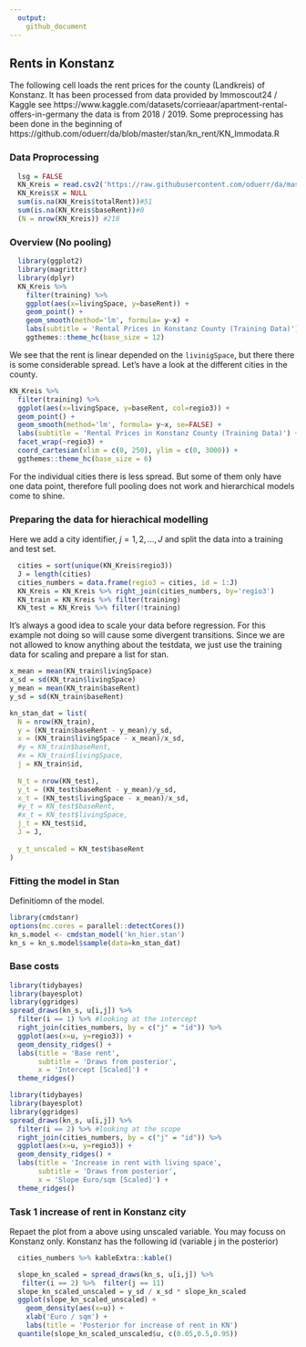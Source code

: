 ```yaml
---
  output:
    github_document
---
```


## Rents in Konstanz
The following cell loads the rent prices for the county (Landkreis) of Konstanz. It has been processed from data provided by Immoscout24 / Kaggle see  https://www.kaggle.com/datasets/corrieaar/apartment-rental-offers-in-germany the data is from 2018 / 2019. Some preprocessing has been done in the beginning of https://github.com/oduerr/da/blob/master/stan/kn_rent/KN_Immodata.R

### Data Proprocessing
```r
  lsg = FALSE
  KN_Kreis = read.csv2('https://raw.githubusercontent.com/oduerr/da/master/stan/kn_rent/KN_Kreis.csv')
  KN_Kreis$X = NULL
  sum(is.na(KN_Kreis$totalRent))#51
  sum(is.na(KN_Kreis$baseRent))#0
  (N = nrow(KN_Kreis)) #218
```
### Overview (No pooling)

```r
  library(ggplot2)
  library(magrittr)
  library(dplyr)
  KN_Kreis %>% 
    filter(training) %>% 
    ggplot(aes(x=livingSpace, y=baseRent)) +
    geom_point() + 
    geom_smooth(method='lm', formula= y~x) + 
    labs(subtitle = 'Rental Prices in Konstanz County (Training Data)') +
    ggthemes::theme_hc(base_size = 12) 
```

We see that the rent is linear depended on the `livinigSpace`, but there there is some considerable spread. Let's have a look at the different cities in the county.

```r
KN_Kreis %>% 
  filter(training) %>% 
  ggplot(aes(x=livingSpace, y=baseRent, col=regio3)) +
  geom_point() + 
  geom_smooth(method='lm', formula= y~x, se=FALSE) + 
  labs(subtitle = 'Rental Prices in Konstanz County (Training Data)') +
  facet_wrap(~regio3) + 
  coord_cartesian(xlim = c(0, 250), ylim = c(0, 3000)) + 
  ggthemes::theme_hc(base_size = 6) 
```
For the individual cities there is less spread. But some of them only have one data point, therefore full pooling does not work and hierarchical models come to shine.

### Preparing the data for hierachical modelling 
Here we add a city identifier, $j=1,2,\ldots,J$ and split the data into a training and test set.

```r
  cities = sort(unique(KN_Kreis$regio3))
  J = length(cities)
  cities_numbers = data.frame(regio3 = cities, id = 1:J)
  KN_Kreis = KN_Kreis %>% right_join(cities_numbers, by='regio3')
  KN_train = KN_Kreis %>% filter(training)
  KN_test = KN_Kreis %>% filter(!training)
```

It's always a good idea to scale your data before regression. For this example not doing so will cause some divergent transitions. Since we are not allowed to know anything about the testdata, we just use the training data for scaling and prepare a list for stan.

```r
x_mean = mean(KN_train$livingSpace)
x_sd = sd(KN_train$livingSpace)
y_mean = mean(KN_train$baseRent)
y_sd = sd(KN_train$baseRent) 

kn_stan_dat = list(
  N = nrow(KN_train),
  y = (KN_train$baseRent - y_mean)/y_sd,
  x = (KN_train$livingSpace - x_mean)/x_sd,
  #y = KN_train$baseRent,
  #x = KN_train$livingSpace,
  j = KN_train$id,
  
  N_t = nrow(KN_test),
  y_t = (KN_test$baseRent - y_mean)/y_sd,
  x_t = (KN_test$livingSpace - x_mean)/x_sd,
  #y_t = KN_test$baseRent,
  #x_t = KN_test$livingSpace,
  j_t = KN_test$id,
  J = J,
  
  y_t_unscaled = KN_test$baseRent
)
```

### Fitting the model in Stan
Definitiomn of the model.



```r
library(cmdstanr)
options(mc.cores = parallel::detectCores())
kn_s.model <- cmdstan_model('kn_hier.stan')
kn_s = kn_s.model$sample(data=kn_stan_dat) 
```
### Base costs
```r
library(tidybayes)
library(bayesplot)
library(ggridges)
spread_draws(kn_s, u[i,j]) %>%
  filter(i == 1) %>% #looking at the intercept
  right_join(cities_numbers, by = c("j" = "id")) %>% 
  ggplot(aes(x=u, y=regio3)) + 
  geom_density_ridges() +
  labs(title = 'Base rent', 
       subtitle = 'Draws from posterior',
       x = 'Intercept [Scaled]') +
  theme_ridges()
```


```r
library(tidybayes)
library(bayesplot)
library(ggridges)
spread_draws(kn_s, u[i,j]) %>%
  filter(i == 2) %>% #looking at the scope
  right_join(cities_numbers, by = c("j" = "id")) %>% 
  ggplot(aes(x=u, y=regio3)) + 
  geom_density_ridges() +
  labs(title = 'Increase in rent with living space', 
       subtitle = 'Draws from posterior',
       x = 'Slope Euro/sqm [Scaled]') +
  theme_ridges()
```

### Task 1 increase of rent in Konstanz city
Repaet the plot from a above using unscaled variable. You may focuss on Konstanz only. Konstanz has the following id (variable j in the posterior)
```r
  cities_numbers %>% kableExtra::kable()
```


```r
  slope_kn_scaled = spread_draws(kn_s, u[i,j]) %>%
   filter(i == 2) %>%  filter(j == 11) 
  slope_kn_scaled_unscaled = y_sd / x_sd * slope_kn_scaled 
  ggplot(slope_kn_scaled_unscaled) + 
    geom_density(aes(x=u)) +
    xlab('Euro / sqm') + 
    labs(title = 'Posterior for increase of rent in KN')
  quantile(slope_kn_scaled_unscaled$u, c(0.05,0.5,0.95))
```






